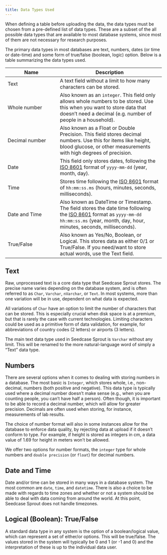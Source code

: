 ```yaml
---
title: Data Types Used
---
```


When defining a table before uploading the data, the data types must be chosen from a pre-defined list of data types. These are a subset of the all possible data types that are available to most database systems, since most of them are not necessary for research purposes.

The primary data types in most databases are text, numbers, dates (or time or date-time) and some form of true/false (boolean, logic) option. Below is a table summarizing the data types used.

| Name | Description |
|---|------|
| Text  | A text field without a limit to how many characters can be stored. |
| Whole number   | Also known as an `integer`. This field only allows whole numbers to be stored. Use this when you want to store data that doesn't need a decimal (e.g. number of people in a household). |
| Decimal number | Also known as a Float or Double Precision. This field stores decimal numbers. Use this for items like height, blood glucose, or other measurements with high degrees of precision. |
| Date | This field only stores dates, following the [ISO 8601](https://www.iso.org/iso-8601-date-and-time-format.html) format of `yyyy-mm-dd` (year, month, day). |
| Time | Stores time following the [ISO 8601](https://www.iso.org/iso-8601-date-and-time-format.html) format of `hh:mm:ss.ms` (hours, minutes, seconds, milliseconds). |
| Date and Time  |  Also known as DateTime or Timestamp. The field stores the date time following the [ISO 8601](https://www.iso.org/iso-8601-date-and-time-format.html) format as `yyyy-mm-dd hh:mm:ss.ms` (year, month, day, hour, minutes, seconds, milliseconds). |
| True/False  | Also known as Yes/No, Boolean, or Logical. This stores data as either 0/1 or True/False. If you need/want to store actual words, use the Text field. |

<!-- TODO: Keep this hidden for now, decide to add it later. -->
<!--| JSON | This is a specialised data type which will check that the JSON data is correctly formatted on upload. If you do not wish to have such a check carried out then chose Text as the data type, even if you are uploading JSON data. |-->

## Text

Raw, unprocessed text is a core data type that Seedcase Sprout stores. The precise name varies depending on the database system, and is often referred to as `Char`, `Varchar`, `nVarchar`, or `Text`. In most systems, more than one variation will be in use, dependent on what data is expected.

All variations of `Char` have an option to limit the number of characters that can be stored. This is especially crucial when disk space is at a premium, but that is rarely the case with current technologies. Limiting characters could be used as a primitive form of data validation, for example, for abbreviations of country codes (2 letters) or airports (3 letters).

The main text data type used in Seedcase Sprout is `Varchar` without any limit. This will be renamed to the more natural-language word of simply a "Text" data type.

## Numbers

There are several options when it comes to dealing with storing numbers in a database. The most basic is `Integer`, which stores whole, i.e., non-decimal, numbers (both positive and negative). This data type is typically used where a decimal number doesn't make sense (e.g., when you are counting people, you can't have half a person). Often though, it is important to be able to record a decimal number, which will allow for greater precision. Decimals are often used when storing, for instance, measurements of lab results. 

The choice of number format will also in some instances allow for the database to enforce data quality, by rejecting data at upload if it doesn't conform to type. For example, if height is stored as integers in cm, a data value of 1.69 for height in meters won't be allowed.

We offer two options for number formats, the `integer` type for whole numbers and `double precision` (or `float`) for decimal numbers.

## Date and Time

Date and/or time can be stored in many ways in a database system. The most common are `date`, `time`, and `datetime`. There is also a choice to be made with regards to time zones and whether or not a system should be able to deal with data coming from around the world. At this point, Seedcase Sprout does not handle timezones.

## Logical (Boolean): True/False

A standard data type in any system is the option of a boolean/logical value, which can represent a set of either/or options. This will be true/false. The values stored in the system will typically be 0 and 1 (or -1 and 0) and the interpretation of these is up to the individual data user.

<!--
## JSON

JSON is a language for organizing and sharing data between computers. It is easy for both humans and computers to read, making it a popular choice for exchanging information on the internet. Many database systems offers a `JSON` data type which will to some extent check that the text being uploaded is formatted in the correct way. This will offer a user a way of doing data quality control during upload to the database, minimising problems later on.
-->
